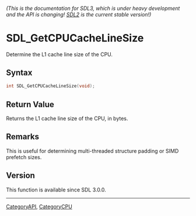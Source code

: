====== (This is the documentation for SDL3, which is under heavy development and the API is changing! [https://wiki.libsdl.org/ SDL2] is the current stable version!) ======
= SDL_GetCPUCacheLineSize =

Determine the L1 cache line size of the CPU.

== Syntax ==

<syntaxhighlight lang='c'>
int SDL_GetCPUCacheLineSize(void);
</syntaxhighlight>

== Return Value ==

Returns the L1 cache line size of the CPU, in bytes.

== Remarks ==

This is useful for determining multi-threaded structure padding or SIMD
prefetch sizes.

== Version ==

This function is available since SDL 3.0.0.

----
[[CategoryAPI]], [[CategoryCPU]]


